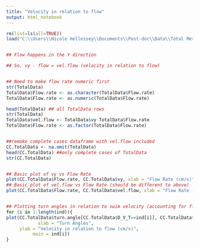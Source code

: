 ```yaml
---
title: "Velocity in relation to flow"
output: html_notebook
---
```



```r
rm(list=ls(all=TRUE))
load("C:\\Users\\Nicole Hellessey\\Documents\\Post-doc\\Data\\Total Merged Data File (Dec 6 2021).Rdata")


## Flow happens in the Y direction

## So, vy - flow = vel.flow (velocity in relation to flow)


## Need to make flow rate numeric first
str(TotalData)
TotalData$Flow.rate <- as.character(TotalData$Flow.rate)
TotalData$Flow.rate <- as.numeric(TotalData$Flow.rate)

head(TotalData) ## all TotalData rows
str(TotalData)
TotalData$vel.flow <- TotalData$vy-TotalData$Flow.rate
TotalData$Flow.rate <- as.factor(TotalData$Flow.rate)


##remake complete cases dataframe with vel.flow included
CC.TotalData <- na.omit(TotalData)
head(CC.TotalData) ##only complete cases of TotalData 
str(CC.TotalData)


## Basic plot of vy vs Flow Rate
plot(CC.TotalData$Flow.rate, CC.TotalData$vy, xlab = "Flow Rate (cm/s)", ylab = "Velocity in Y direction (vy, cm/s)")
## Basic plot of vel.flow vs Flow Rate (should be different to above)
plot(CC.TotalData$Flow.rate, CC.TotalData$vel.flow, xlab = "Flow Rate (cm/s)", ylab = "Velocity in Y direction minus flow (vel.flow, cm/s)")


## Plotting turn angles in relation to swim velocity (accounting for flow rate)
for (i in 1:length(ind)){
plot(CC.TotalData$turn.angle[CC.TotalData$D_V_T==ind[i]], CC.TotalData$vel.flow[CC.TotalData$D_V_T==ind[i]],
            xlab = "Turn Angles",
     ylab = "Velocity in relation to flow (cm/s)",
          main = ind[i]) 
}
```


